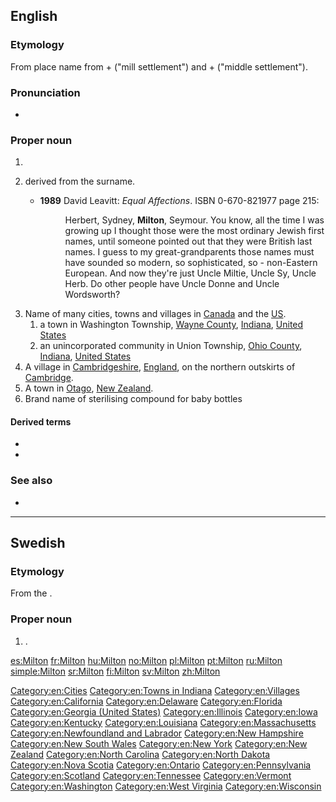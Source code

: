 ==English==

===Etymology===
From {{etyl|ang|en}} place name from {{m|ang|mylen}} + {{m|ang|tun}} ("mill settlement") and {{m|ang|middel}} + {{m|ang|tun}} ("middle settlement").

===Pronunciation===
* {{IPA|/ˈmɪltən/|lang=en}}

===Proper noun===
{{en-proper noun}}

# {{surname|[[habitational]]|lang=en|from=Old English}}
# {{given name|male|from=surnames}} derived from the surname.
#* '''1989''' David Leavitt: ''Equal Affections''. ISBN 0-670-821977 page 215:
#*: Herbert, Sydney, '''Milton''', Seymour. You know, all the time I was growing up I thought those were the most ordinary Jewish first names, until someone pointed out that they were British last names. I guess to my great-grandparents those names must have sounded so modern, so sophisticated, so - non-Eastern European. And now they're just Uncle Miltie, Uncle Sy, Uncle Herb. Do other people have Uncle Donne and Uncle Wordsworth?
# Name of many cities, towns and villages in [[Canada]] and the [[US]].
##a town in Washington Township, [[Wayne County]], [[Indiana]], [[United States]]
##an unincorporated community in Union Township, [[Ohio County]], [[Indiana]], [[United States]]
# A village in [[Cambridgeshire]], [[England]], on the northern outskirts of [[Cambridge]].
# A town in [[Otago]], [[New Zealand]].
# Brand name of sterilising compound for baby bottles

====Derived terms====
* {{l|en|Milton Keynes}}
* {{l|en|New Milton}}

===See also===
* {{pedialite}}

[[Category:en:Cities]]
[[Category:en:Towns in Indiana]]
[[Category:en:Villages]]
[[Category:en:California]]
[[Category:en:Delaware]]
{{C|en|England|Villages in England}}
[[Category:en:Florida]]
[[Category:en:Georgia (United States)]]
[[Category:en:Illinois]]
[[Category:en:Iowa]]
[[Category:en:Kentucky]]
[[Category:en:Louisiana]]
[[Category:en:Massachusetts]]
[[Category:en:Newfoundland and Labrador]]
[[Category:en:New Hampshire]]
[[Category:en:New South Wales]]
[[Category:en:New York]]
[[Category:en:New Zealand]]
[[Category:en:North Carolina]]
[[Category:en:North Dakota]]
[[Category:en:Nova Scotia]]
[[Category:en:Ontario]]
[[Category:en:Pennsylvania]]
[[Category:en:Scotland]]
[[Category:en:Tennessee]]
[[Category:en:Vermont]]
[[Category:en:Washington]]
[[Category:en:West Virginia]]
[[Category:en:Wisconsin]]

----

==Swedish==

===Etymology===
From the {{etyl|en|sv}} {{m|en|Milton}}.

===Proper noun===
{{head|sv|proper noun}}

# {{given name|male|lang=sv}}.

[[es:Milton]]
[[fr:Milton]]
[[hu:Milton]]
[[no:Milton]]
[[pl:Milton]]
[[pt:Milton]]
[[ru:Milton]]
[[simple:Milton]]
[[sr:Milton]]
[[fi:Milton]]
[[sv:Milton]]
[[zh:Milton]]